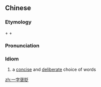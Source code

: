 {{also|一字褒贬}}
==Chinese==
{{zh-forms|s=一字褒贬|type=112}}

===Etymology===
{{zh-l|一|one}} + {{zh-l|字|character}} + {{zh-l|褒貶|to praise or denigrate; to pass judgement}}

===Pronunciation===
{{zh-pron
|m=一zì-bāobiǎn
|c=jat1 zi6 bou1 bin2
|cat=id
}}

===Idiom===
{{zh-idiom}}

# a [[concise]] and [[deliberate]] choice of words

[[zh:一字褒貶]]
